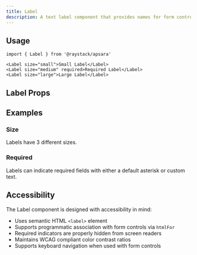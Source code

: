 ```yaml
---
title: Label
description: A text label component that provides names for form controls.
---
```



<Demo data={playground} />

## Usage

```tsx
import { Label } from '@raystack/apsara'

<Label size="small">Small Label</Label>
<Label size="medium" required>Required Label</Label>
<Label size="large">Large Label</Label>
```

## Label Props

<auto-type-table path="./props.ts" name="LabelProps" />

## Examples

### Size

Labels have 3 different sizes.

<Demo data={sizeDemo} />

### Required

Labels can indicate required fields with either a default asterisk or custom text.

<Demo data={requiredDemo} />

## Accessibility

The Label component is designed with accessibility in mind:

- Uses semantic HTML `<label>` element
- Supports programmatic association with form controls via `htmlFor`
- Required indicators are properly hidden from screen readers
- Maintains WCAG compliant color contrast ratios
- Supports keyboard navigation when used with form controls
